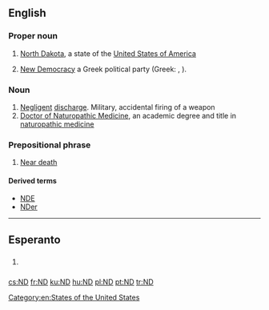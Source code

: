 {{also|nd|Nd|N.D.|n.d.|Nd|nd-|-nd}}
==English==

===Proper noun===
{{en-proper noun}}

# [[North Dakota]], a state of the [[United States of America]]
# {{context|politics|lang=en}} [[New Democracy]] a Greek political party (Greek: {{term|Νέα Δημοκρατία|lang=el}}, {{term|ΝΔ|lang=el}}).

===Noun===
{{en-noun}}

# [[negligent|Negligent]] [[discharge]]. Military, accidental firing of a weapon
# [[w:Doctor of Naturopathic Medicine|Doctor of Naturopathic Medicine]], an academic degree and title in [[w:naturopathic medicine|naturopathic medicine]]

===Prepositional phrase===
{{head|en|prepositional phrase}}

# [[w:Near death experience|Near death]]

====Derived terms====
* [[NDE]]
* [[NDer]]

[[Category:en:States of the United States]]
----

==Esperanto==

==={{initialism-old|eo}}===
{{head|eo|initialism}}

# {{context|Internet slang|texting|lang=eo}} {{initialism of|ne dankinde||[[you're welcome]]|lang=eo}}

[[cs:ND]]
[[fr:ND]]
[[ku:ND]]
[[hu:ND]]
[[pl:ND]]
[[pt:ND]]
[[tr:ND]]